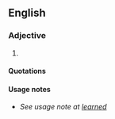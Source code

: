 ==English==

===Adjective===
{{en-adj}}

# {{poetic}} {{alternative spelling of|[[learned#Adjective|learned]]}}

====Quotations====
{{seecites}}

====Usage notes====
* ''See usage note at [[learned#Usage notes|learned]]''